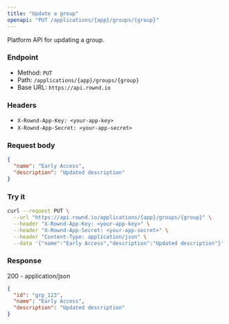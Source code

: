 ```yaml
---
title: "Update a group"
openapi: "PUT /applications/{app}/groups/{group}"
---
```


Platform API for updating a group.

### Endpoint

- Method: `PUT`
- Path: `/applications/{app}/groups/{group}`
- Base URL: `https://api.rownd.io`

### Headers

- `X-Rownd-App-Key: <your-app-key>`
- `X-Rownd-App-Secret: <your-app-secret>`

### Request body

```json
{
  "name": "Early Access",
  "description": "Updated description"
}
```

### Try it

```bash
curl --request PUT \
  --url "https://api.rownd.io/applications/{app}/groups/{group}" \
  --header "X-Rownd-App-Key: <your-app-key>" \
  --header "X-Rownd-App-Secret: <your-app-secret>" \
  --header "Content-Type: application/json" \
  --data '{"name":"Early Access","description":"Updated description"}'
```

### Response

200 - application/json

```json
{
  "id": "grp_123",
  "name": "Early Access",
  "description": "Updated description"
}
```
